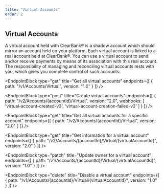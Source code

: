 ```yaml
---
title: "Virtual Accounts"
order: 2
---
```



## Virtual Accounts

A virtual account held with ClearBank® is a shadow account which should mirror an account held on your platform.
Each virtual account is linked to a real account held at ClearBank®. You can use a virtual account to send and/or receive payments by means of its association with this real account.
The responsibility of managing and reconciling virtual accounts rests with you, which gives you complete control of such accounts.

<EndpointBlock
  type="get"
  title="Get all virtual accounts"
  endpoints={[
    {
      path: "/v1/Accounts/Virtual",
      version: "1.0"
    }
  ]}
/>

<EndpointBlock
  type="post"
  title="Create virtual accounts"
  endpoints={[
    {
      path: "/v2/Accounts/{accountId}/Virtual",
      version: "2.0",
      webhooks: [
        'virtual-account-created-v3',
        'virtual-account-creation-failed-v3'
      ]
    }
  ]}
/>

<EndpointBlock
  type="get"
  title="Get all virtual accounts for a specific account"
  endpoints={[
    {
      path: "/v2/Accounts/{accountId}/Virtual",
      version: "2.0"
    }
  ]}
/>

<EndpointBlock
  type="get"
  title="Get information for a virtual account"
  endpoints={[
    {
      path: "/v2/Accounts/{accountId}/Virtual/{virtualAccountId}",
      version: "2.0"
    }
  ]}
/>

<EndpointBlock
  type="patch"
  title="Update owner for a virtual account"
  endpoints={[
    {
      path: "/v1/Accounts/{accountId}/Virtual/{virtualAccountId}",
      version: "1.0"
    }
  ]}
/>

<EndpointBlock
  type="delete"
  title="Disable a virtual account"
  endpoints={[
    {
      path: "/v1/Accounts/{accountId}/Virtual/{virtualAccountId}",
      version: "1.0"
    }
  ]}
/>
